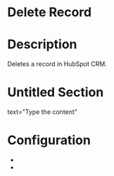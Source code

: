 ﻿# Delete Record

# Description

Deletes a record in HubSpot CRM.

# Untitled Section

text="Type the content"

# Configuration

* 
*
